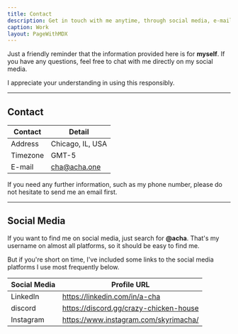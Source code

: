 ```yaml
---
title: Contact
description: Get in touch with me anytime, through social media, e-mail, or phone number.
caption: Work
layout: PageWithMDX
---
```


Just a friendly reminder that the information provided here is for **myself**. If you have any questions, feel free to chat with me directly on my social media.

I appreciate your understanding in using this responsibly.

---

## Contact

| Contact  | Detail           |
| -------- | ---------------- |
| Address  | Chicago, IL, USA |
| Timezone | GMT-5            |
| E-mail   | cha@acha.one     |

If you need any further information, such as my phone number, please do not hesitate to send me an email first.

---

## Social Media

If you want to find me on social media, just search for **@acha**. That's my username on almost all platforms, so it should be easy to find me.

But if you're short on time, I've included some links to the social media platforms I use most frequently below.

| Social Media | Profile URL                            |
| ------------ | -------------------------------------- |
| LinkedIn     | https://linkedin.com/in/a-cha          |
| discord      | https://discord.gg/crazy-chicken-house |
| Instagram    | https://www.instagram.com/skyrimacha/  |
